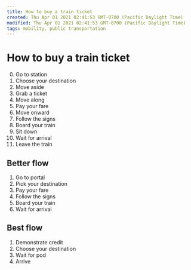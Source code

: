 ```yaml
---
title: How to buy a train ticket
created: Thu Apr 01 2021 02:41:53 GMT-0700 (Pacific Daylight Time)
modified: Thu Apr 01 2021 02:41:53 GMT-0700 (Pacific Daylight Time)
tags: mobility, public transportation
---
```


# How to buy a train ticket

0. Go to station
1. Choose your destination
2. Move aside
3. Grab a ticket
4. Move along
5. Pay your fare
6. Move onward
7. Follow the signs
8. Board your train
9. Sit down
10. Wait for arrival
11. Leave the train

## Better flow

1. Go to portal
2. Pick your destination
3. Pay your fare
4. Follow the signs
5. Board your train
6. Wait for arrival

## Best flow

1. Demonstrate credit
2. Choose your destination
3. Wait for pod
4. Arrive
